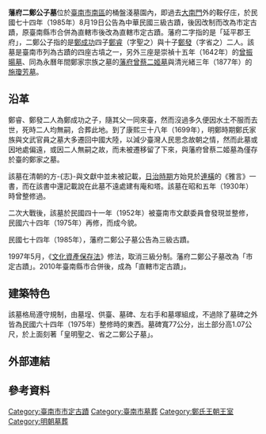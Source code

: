 {{tw monument
|name=藩府二鄭公子墓
|formername=
|image=藩府二鄭公子墓.JPG
|imagename=墓之今貌
|othername=
|formalname=
|level=直轄市定古蹟
|class=古墓
|time=[[File:Flag_of_Ming_Cheng.svg|24px]] 明永曆年間<BR>（1661年－1683年）
|location={{TWN}}臺南市南區桶盤淺墓園<BR>（臺南市永成路上有路標）
|open=全天
|cost=免費
|website=
}}
'''藩府二鄭公子墓'''位於[[臺南市|臺南市]][[南區_(臺南市)|南區]]的桶盤淺墓園內，即過去[[寧南門_(臺南)|大南門]]外的鞍仔庄{{r|石}}，於民國七十四年（1985年）8月19日公告為中華民國三級古蹟，後因改制而改為市定古蹟，原臺南縣市合併為直轄市後改為直轄市定古蹟{{r|文}}。藩府二字指的是「延平郡王府」{{r|南}}，二鄭公子指的是[[鄭成功|鄭成功]]四子[[鄭睿|鄭睿]]（字聖之）與十子[[鄭發|鄭發]]（字省之）二人{{r|石}}。該墓是臺南市列為古蹟的四座古墳之一，另外三座是崇禎十五年（1642年）的[[曾振暘墓|曾振暘墓]]、同為永曆年間鄭家宗族之墓的[[藩府曾蔡二姬墓|藩府曾蔡二姬墓]]與清光緒三年（1877年）的[[施瓊芳墓|施瓊芳墓]]。

== 沿革 ==
鄭睿、鄭發二人為鄭成功之子，隨其父一同來臺，然而沒過多久便因水土不服而去世，死時二人均無嗣，合葬此地{{r|石}}。到了康熙三十八年（1699年），明鄭時期鄭氏家族與文武官員之墓大多遷回中國大陸{{r|石}}，以減少臺灣人民思念故朝之情{{r|傅}}，然而此墓或因地處偏遠{{r|石}}，或因二人無嗣之故{{r|南}}，而未被遷移留了下來，與藩府曾蔡二姬墓為僅存於臺的鄭家之墓。

該墓在清朝的方-{志}-與文獻中並未被記載，[[臺灣日治時期|日治時期]]方始見於[[連橫_(歷史學家)|連橫]]的《雅言》一書{{r|石}}，而在該書中還記載說在此墓不遠處建有庵和塔{{r|文}}。該墓在昭和五年（1930年）時曾整修過{{r|南}}。

二次大戰後，該墓於民國四十一年（1952年）被臺南市文獻委員會發現{{r|傅}}並整修{{r|南}}，民國六十四年（1975年）再修，而成今貌{{r|傅}}。

民國七十四年（1985年），藩府二鄭公子墓公告為三級古蹟。

1997年5月，《[[文化資產保存法|文化資產保存法]]》修法，取消三級分制。藩府二鄭公子墓改為「市定古蹟」。2010年臺南縣市合併後，成為「直轄市定古蹟」。
== 建築特色 ==
該墓格局遵守規制，由墓埕、供臺、墓碑、左右手和墓塚組成，不過除了墓碑之外皆為民國六十四年（1975年）整修時的東西{{r|傅}}。墓碑寬77公分，出土部分高1.07公尺，於上面刻著「皇明聖之、省之二鄭公子墓」{{r|石}}。

== 外部連結 ==

== 參考資料 ==
{{reflist|refs=
<ref name="傅">{{cite book|author=[[傅朝卿|傅朝卿]] |title=台南市古蹟與歷史建築總覽 |publisher=台灣建築與文化資產出版社 |location=台南市 |isbn=957-30880-4-5 |pages=192頁|date=2001年11月}}</ref>
<ref name="石">{{cite book|author=[[石萬壽|石萬壽]] |title=樂君甲子集 |publisher=臺南市政府文化局 |location= |isbn=957-01-6745-9 |pages=250頁 |date=2004年3月}}</ref>
<ref name="文">[https://nchdb.boch.gov.tw/assets/advanceSearch/monument/19850819000074 藩府二鄭公子墓] {{Wayback|url=https://nchdb.boch.gov.tw/assets/advanceSearch/monument/19850819000074 |date=20190502100243 }}.文化部文化資產局</ref>
<ref name="南">臺南市政府於民國八十九年（1990年）所立於墓旁之解說碑</ref>
}}
{{臺南市古蹟}}
{{台灣直轄市定古蹟}}
{{東寧王朝}}
[[Category:臺南市市定古蹟|Category:臺南市市定古蹟]]
[[Category:臺南市墓葬|Category:臺南市墓葬]]
[[Category:鄭氏王朝王室|Category:鄭氏王朝王室]]
[[Category:明朝墓葬|Category:明朝墓葬]]